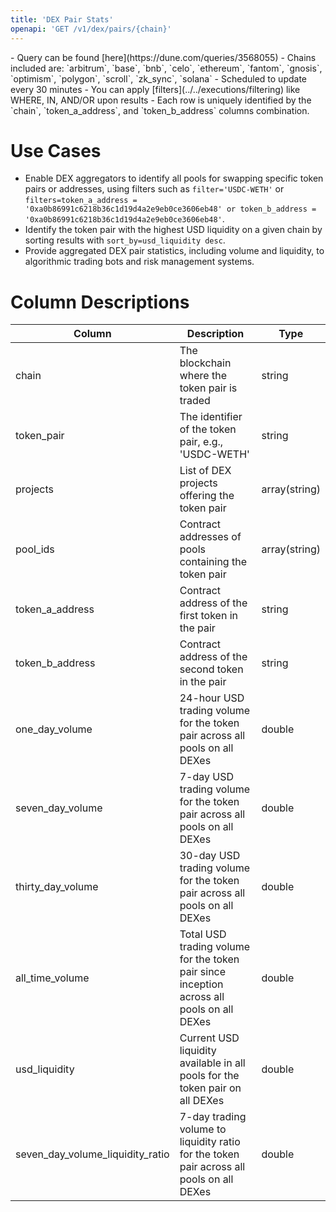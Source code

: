 ```yaml
---
title: 'DEX Pair Stats'
openapi: 'GET /v1/dex/pairs/{chain}'
---
```


<Note>
- Query can be found [here](https://dune.com/queries/3568055)
- Chains included are: `arbitrum`, `base`, `bnb`, `celo`, `ethereum`, `fantom`, `gnosis`, `optimism`, `polygon`, `scroll`, `zk_sync`, `solana`
- Scheduled to update every 30 minutes
- You can apply [filters](../../executions/filtering) like WHERE, IN, AND/OR upon results
- Each row is uniquely identified by the `chain`, `token_a_address`, and `token_b_address` columns combination.
</Note>

# Use Cases 

- Enable DEX aggregators to identify all pools for swapping specific token pairs or addresses, using filters such as `filter='USDC-WETH'` or `filters=token_a_address = '0xa0b86991c6218b36c1d19d4a2e9eb0ce3606eb48' or token_b_address = '0xa0b86991c6218b36c1d19d4a2e9eb0ce3606eb48'`.
- Identify the token pair with the highest USD liquidity on a given chain by sorting results with `sort_by=usd_liquidity desc`.
- Provide aggregated DEX pair statistics, including volume and liquidity, to algorithmic trading bots and risk management systems.

# Column Descriptions

| Column                          | Description                                                              | Type          |
|---------------------------------|--------------------------------------------------------------------------|---------------|
| chain                           | The blockchain where the token pair is traded                            | string        |
| token_pair                      | The identifier of the token pair, e.g., 'USDC-WETH'                      | string        |
| projects                        | List of DEX projects offering the token pair                             | array(string) |
| pool_ids                        | Contract addresses of pools containing the token pair                    | array(string) |
| token_a_address                 | Contract address of the first token in the pair                          | string        |
| token_b_address                 | Contract address of the second token in the pair                         | string        |
| one_day_volume                  | 24-hour USD trading volume for the token pair across all pools on all DEXes | double        |
| seven_day_volume                | 7-day USD trading volume for the token pair across all pools on all DEXes | double        |
| thirty_day_volume               | 30-day USD trading volume for the token pair across all pools on all DEXes | double        |
| all_time_volume                 | Total USD trading volume for the token pair since inception across all pools on all DEXes | double        |
| usd_liquidity                   | Current USD liquidity available in all pools for the token pair on all DEXes | double        |
| seven_day_volume_liquidity_ratio| 7-day trading volume to liquidity ratio for the token pair  across all pools on all DEXes | double        |
